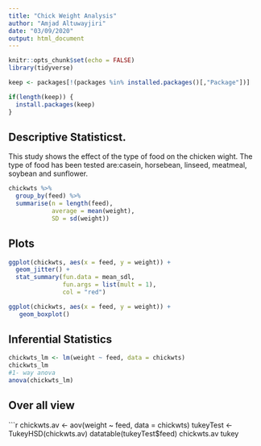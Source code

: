 ```yaml
---
title: "Chick Weight Analysis"
author: "Amjad Altuwayjiri"
date: "03/09/2020"
output: html_document
---
```


```r
knitr::opts_chunk$set(echo = FALSE)
library(tidyverse)

keep <- packages[!(packages %in% installed.packages()[,"Package"])]

if(length(keep)) {
  install.packages(keep)
}

```

## Descriptive Statisticst.

This study shows the effect of the type of food on the chicken wight. The type of food has been tested are:casein, horsebean, linseed, meatmeal, soybean and sunflower.

   


```r

chickwts %>% 
  group_by(feed) %>%
  summarise(n = length(feed),
            average = mean(weight), 
            SD = sd(weight)) 


```

## Plots


```r
ggplot(chickwts, aes(x = feed, y = weight)) +
  geom_jitter() +
  stat_summary(fun.data = mean_sdl,
               fun.args = list(mult = 1),
               col = "red")

ggplot(chickwts, aes(x = feed, y = weight)) +
   geom_boxplot()
```



## Inferential Statistics

```r
chickwts_lm <- lm(weight ~ feed, data = chickwts)
chickwts_lm
#1- way anova
anova(chickwts_lm)
```

## Over all view 

```r
chickwts.av <- aov(weight ~ feed, data = chickwts)
tukeyTest <- TukeyHSD(chickwts.av)
datatable(tukeyTest$feed)
chickwts.av
tukey

